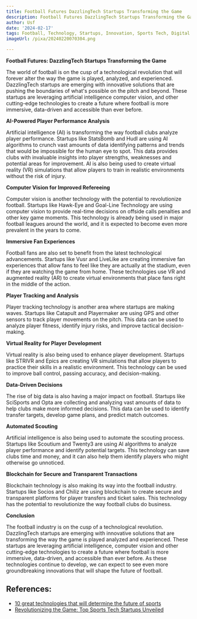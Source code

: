 ```yaml
---
title: Football Futures DazzlingTech Startups Transforming the Game
description: Football Futures DazzlingTech Startups Transforming the Game
author: Usf
date: '2024-02-17'
tags: Football, Technology, Startups, Innovation, Sports Tech, Digital Transformation
imageUrl: /pixa/20240220070304.png

---
```

**Football Futures: DazzlingTech Startups  Transforming the Game**

The world of football is on the  cusp of a technological revolution that will forever alter the way the  game is played,  analyzed, and experienced. DazzlingTech startups are emerging with innovative solutions that are pushing the boundaries of what's possible on the pitch and beyond. These startups  are leveraging artificial intelligence computer vision, and other cutting-edge technologies to create a  future  where football  is more immersive, data-driven  and accessible than ever before.

**AI-Powered Player Performance Analysis**

Artificial intelligence (AI)  is transforming the way football clubs analyze player performance. Startups like StatsBomb and Hudl  are using AI algorithms to crunch vast amounts of  data identifying patterns and trends that would be impossible for the human eye to spot. This data provides clubs with invaluable insights  into player strengths, weaknesses and potential areas for improvement. AI  is also being used to create virtual reality (VR) simulations that allow players to train in realistic environments without the risk of injury.

**Computer Vision for Improved Refereeing**

Computer vision  is another technology  with the potential  to revolutionize football. Startups like Hawk-Eye and Goal-Line Technology are using  computer vision to provide real-time  decisions on offside  calls penalties and other key game moments.  This technology is already  being used in major football leagues around the world, and it is expected to become even more prevalent in the years to come.

**Immersive Fan  Experiences**

Football fans are also set to benefit from the latest technological advancements. Startups like Vusr and LiveLike are creating immersive fan experiences that allow fans to feel like they are actually at the stadium, even if they are watching the game from home. These technologies use VR  and  augmented reality (AR) to create virtual  environments that place fans right  in the middle of the  action.

**Player Tracking and Analysis**

Player tracking technology is another area where startups are  making waves.  Startups like Catapult and Playermaker are using  GPS  and other sensors to track player movements  on the pitch. This data can be used to analyze player fitness, identify injury  risks, and improve tactical decision-making.

**Virtual Reality for Player  Development**

Virtual  reality  is also being used to enhance player development. Startups like STRIVR and Epics are creating VR simulations that allow players to practice their skills in a realistic environment. This technology  can be used to improve ball control, passing accuracy, and decision-making.

**Data-Driven Decisions**

The rise of  big data is also having a major  impact on football. Startups like SciSports and Opta  are collecting and analyzing vast amounts of  data to help  clubs make more informed decisions. This data can be used to  identify transfer targets, develop game plans, and predict match outcomes.

**Automated Scouting**

Artificial intelligence is also being used to automate the scouting process. Startups like Scoutium and Twenty3 are  using AI algorithms to analyze player performance and identify potential targets. This technology can save clubs time  and money, and it can also help them identify players who might otherwise  go unnoticed.

**Blockchain for  Secure and Transparent Transactions**

Blockchain technology is also making  its  way into the football industry. Startups like Socios and  Chiliz are using blockchain to create secure and transparent platforms for player transfers and  ticket  sales. This technology has the potential to revolutionize the way football clubs do  business.

**Conclusion**

The football industry is on the cusp of a technological revolution. DazzlingTech startups are emerging with innovative solutions that are transforming the way the game is played analyzed  and experienced. These startups are leveraging artificial intelligence, computer vision and  other cutting-edge  technologies to create a future where football is more immersive, data-driven, and accessible than ever before. As these technologies continue to develop, we can expect  to see even more groundbreaking innovations  that will shape the future of  football.

## References:
- [10 great technologies that will determine the future of sports](https://sporttomorrow.com/10-great-technologies-that-will-change-sport/)
- [Revolutionizing the Game: Top Sports Tech Startups Unveiled](https://www.yellowbrick.co/blog/sports/revolutionizing-the-game-top-sports-tech-startups-unveiled)
